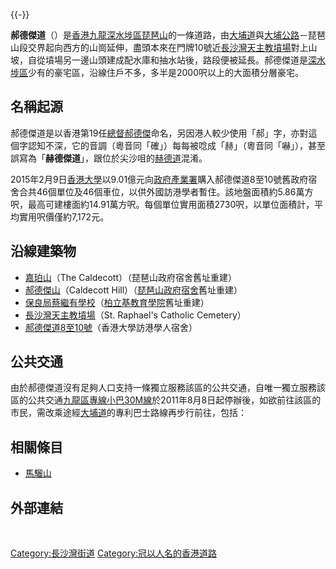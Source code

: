 {{unreferenced|time=2021-08-27}}{{-}}
{{Infobox Hong Kong Road
|   中文街道名稱    = 郝德傑道
|   英文街道名稱    = Caldecott Road
|   圖片    = 
|   圖片說明    = 
|   路段總長度    = 0.4
|   行車線數量    = 2線
|   所在地區    = [[九龍|九龍]][[深水埗區|深水埗區]]
|   起點    = [[琵琶山_(香港)|琵琶山]][[大埔道|大埔道]]與<br/>[[大埔公路|大埔公路]]－琵琶山段交界
|   終點    = 琵琶山政府宿舍B座（死路）
|   通車日期    =  
}}

'''郝德傑道'''（{{lang-en|Caldecott Road}}）是[[香港|香港]][[九龍|九龍]][[深水埗區|深水埗區]][[琵琶山_(香港)|琵琶山]]的一條道路，由[[大埔道|大埔道]]與[[大埔公路|大埔公路]]－琵琶山段交界起向西方的山崗延伸，盡頭本來在門牌10號近[[長沙灣天主教墳場|長沙灣天主教墳場]]對上山坡，自從墳場另一邊山頭建成配水庫和抽水站後，路段便被延長。郝德傑道是[[深水埗區|深水埗區]]少有的豪宅區，沿線住戶不多，多半是2000呎以上的大面積分層豪宅。

==名稱起源==
郝德傑道是以香港第19任[[總督|總督]][[郝德傑|郝德傑]]命名，另因港人較少使用「郝」字，亦對這個字認知不深，它的音調（粵音同「確」）每每被唸成「赫」（粵音同「嚇」），甚至誤寫為「'''赫德傑道'''」，跟位於尖沙咀的[[赫德道|赫德道]]混淆。

2015年2月9日[[香港大學|香港大學]]以9.01億元向[[政府產業署|政府產業署]]購入郝德傑道8至10號舊政府宿舍合共46個單位及46個車位，以供外國訪港學者暫住。該地盤面積約5.86萬方呎，最高可建樓面約14.91萬方呎。每個單位實用面積2730呎，以單位面積計，平均實用呎價僅約7,172元。

==沿線建築物==
*[[嘉珀山|嘉珀山]]（The Caldecott）（琵琶山政府宿舍舊址重建）
*[[郝德傑山|郝德傑山]]（Caldecott Hill）（[[琵琶山政府宿舍|琵琶山政府宿舍]]舊址重建）
*[[保良局蔡繼有學校|保良局蔡繼有學校]]（[[柏立基教育學院|柏立基教育學院]]舊址重建）
*[[長沙灣天主教墳場|長沙灣天主教墳場]]（St. Raphael's Catholic Cemetery）
*[[郝德傑道8至10號|郝德傑道8至10號]]（香港大學訪港學人宿舍）

==公共交通==
由於郝德傑道沒有足夠人口支持一條獨立服務該區的公共交通，自唯一獨立服務該區的公共交通[[九龍區專線小巴30M線|九龍區專線小巴30M線]]於2011年8月8日起停辦後，如欲前往該區的市民，需改乘途經[[大埔道|大埔道]]的專利巴士路線再步行前往，包括：
{{九龍新界巴士簡單列表|72|81}}

==相關條目==
* [[馬騮山|馬騮山]]

==外部連結==
{{commonscat-inline|Caldecott Road}}

<br>
{{HK-trans-stub}}

[[Category:長沙灣街道|Category:長沙灣街道]]
[[Category:冠以人名的香港道路|Category:冠以人名的香港道路]]